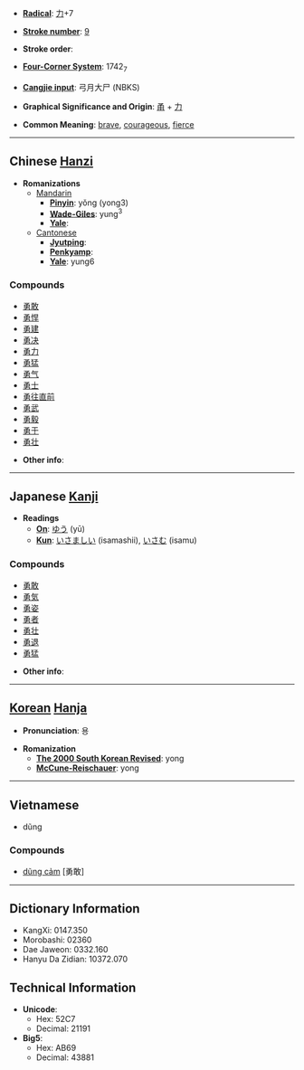 * '''[[Wiktionary:Chinese radical index| Radical]]''': [[Wiktionary:Chinese radical index 力|力]]+7

* '''[[Wiktionary:Chinese total strokes index|Stroke number]]''': [[Wiktionary:Chinese total strokes index 9|9]]

* '''Stroke order''': 

* '''[[Wiktionary:Chinese four corner index|Four-Corner System]]''': 1742<sub>7</sub>

* '''[[Wiktionary:Chinese Cangjie index|Cangjie input]]''': 弓月大尸 (NBKS)

* '''Graphical Significance and Origin''': [[甬]] + [[力]]

* '''Common Meaning''': [[brave]], [[courageous]], [[fierce]]

----

== Chinese [[Hanzi]] ==

* '''Romanizations'''
** [[Mandarin]]
*** '''[[Pinyin]]''': yǒng (yong3)
*** '''[[Wade-Giles]]''': yung<sup>3</sup>
*** '''[[Yale]]''': 
**[[Cantonese]]
***'''[[Jyutping]]''':
***'''[[Penkyamp]]''': 
***'''[[Yale]]''': yung6

===Compounds===
*[[勇敢]]
*[[勇悍]]
*[[勇建]]
*[[勇决]]
*[[勇力]]
*[[勇猛]]
*[[勇气]]
*[[勇士]]
*[[勇往直前]]
*[[勇武]]
*[[勇毅]]
*[[勇于]]
*[[勇壮]]

* '''Other info''': 

----

== Japanese [[Kanji]] ==

* '''Readings'''
** '''[[On]]''': [[ゆう]] (yū)
** '''[[Kun]]''': [[いさましい]] (isamashii), [[いさむ]] (isamu)

===Compounds===
*[[勇敢]]
*[[勇気]]
*[[勇姿]]
*[[勇者]]
*[[勇壮]]
*[[勇退]]
*[[勇猛]]

* '''Other info''':  

----

== [[Korean]] [[Hanja]] ==

* '''Pronunciation''': 용

* '''Romanization'''
** '''[[The 2000 South Korean Revised Romanization|The 2000 South Korean Revised]]''': yong
** '''[[McCune-Reischauer]]''': yong

----

==Vietnamese==

*dũng

===Compounds===
* [[dũng cảm]] [勇敢]

----

== Dictionary Information ==

* KangXi: 0147.350
* Morobashi: 02360
* Dae Jaweon: 0332.160
* Hanyu Da Zidian: 10372.070

== Technical Information ==

* '''Unicode''':
** Hex: 52C7
** Decimal: 21191
* '''Big5''':
** Hex: AB69
** Decimal: 43881